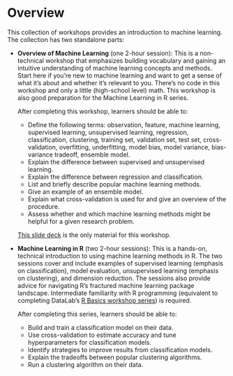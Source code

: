 # Overview {.unnumbered}

This collection of workshops provides an introduction to machine learning. The
collection has two standalone parts:

* **Overview of Machine Learning** (one 2-hour session): This is a
  non-technical workshop that emphasizes building vocabulary and gaining an
  intuitive understanding of machine learning concepts and methods. Start here
  if you're new to machine learning and want to get a sense of what it's about
  and whether it's relevant to you. There's no code in this workshop and only a
  little (high-school level) math. This workshop is also good preparation for
  the Machine Learning in R series.

  ::: {.callout-note title="Learning Goals" collapse="true"}
  After completing this workshop, learners should be able to:

  * Define the following terms: observation, feature, machine learning,
    supervised learning, unsupervised learning, regression, classification,
    clustering, training set, validation set, test set, cross-validation,
    overfitting, underfitting, model bias, model variance, bias-variance
    tradeoff, ensemble model.
  * Explain the difference between supervised and unsupervised learning.
  * Explain the difference between regression and classification.
  * List and briefly describe popular machine learning methods.
  * Give an example of an ensemble model.
  * Explain what cross-validation is used for and give an overview of the
    procedure.
  * Assess whether and which machine learning methods might be helpful for a
    given research problem.
  :::

  ::: {.callout-important}
  [This slide deck][overview-slides] is the only material for this workshop.
  :::

* **Machine Learning in R** (two 2-hour sessions): This is a hands-on,
  technical introduction to using machine learning methods in R. The two
  sessions cover and include examples of supervised learning (emphasis on
  classification), model evaluation, unsupervised learning (emphasis on
  clustering), and dimension reduction. The sessions also provide advice for
  navigating R's fractured machine learning package landscape. Intermediate
  familiarity with R programming (equivalent to completing DataLab's [R Basics
  workshop series][r-basics]) is required.

  ::: {.callout-note title="Learning Goals" collapse="true"}
  After completing this series, learners should be able to:

  * Build and train a classification model on their data.
  * Use cross-validation to estimate accuracy and tune hyperparameters for
    classification models.
  * Identify strategies to improve results from classification models.
  * Explain the tradeoffs between popular clustering algorithms.
  * Run a clustering algorithm on their data.
  :::

[overview-slides]: https://docs.google.com/presentation/d/1hQQVCuGFL5nYssFba1ZK_J-HxGiiRreV9_wx03NlPM4/edit?usp=sharing
[r-basics]: https://ucdavisdatalab.github.io/workshop_r_basics/

